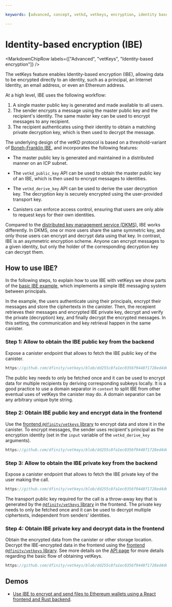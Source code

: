 ```yaml
---

keywords: [advanced, concept, vetkd, vetkeys, encryption, identity based encryption, threshold decryption, encrypted threshold key derivation]

---
```



# Identity-based encryption (IBE)

<MarkdownChipRow labels={["Advanced", "vetKeys", "Identity-based encryption"]} />

The vetKeys feature enables Identity-based encryption (IBE), allowing data to be encrypted directly to an identity, such as a principal, an Internet Identity, an email address, or even an Ethereum address.

At a high level, IBE uses the following workflow:
1. A single master public key is generated and made available to all users. 
2. The sender encrypts a message using the master public key and the recipient's identity. The same master key can be used to encrypt messages to any recipient. 
3. The recipient authenticates using their identity to obtain a matching private decryption key, which is then used to decrypt the message.

The underlying design of the vetKD protocol is based on a threshold-variant of [Boneh-Franklin IBE](https://eprint.iacr.org/2001/090), and incorporates the following features:

- The master public key is generated and maintained in a distributed manner on an ICP subnet.

- The `vetkd_public_key` API can be used to obtain the master public key of an IBE, which is then used to encrypt messages to identities.

- The `vetkd_derive_key` API can be used to derive the user decryption key. The decryption key is securely encrypted using the user-provided transport key.

- Canisters can enforce access control, ensuring that users are only able to request keys for their own identities.

Compared to the [distributed key management service (DKMS)](/docs/building-apps/network-features/vetkeys/dkms), IBE works differently. In DKMS, one or more users share the same symmetric key, and only those users can encrypt and decrypt data using that key. In contrast, IBE is an asymmetric encryption scheme. Anyone can encrypt messages to a given identity, but only the holder of the corresponding decryption key can decrypt them.

## How to use IBE?

In the following steps, to explain how to use IBE with vetKeys we show parts of the [basic IBE example](https://github.com/dfinity/vetkeys/tree/dd255c8fa1ec0356f9448f1728ed4d6a5b736308/examples/basic_ibe), which implements a simple IBE messaging system between principals.

In the example, the users authenticate using their principals, encrypt their messages and store the ciphertexts in the canister.
Then, the recepient retrieves their messages and encrypted IBE private key, decrypt and verify the private (decryption) key, and finally decrypt the encrypted messages.
In this setting, the communication and key retrieval happen in the same canister.

### Step 1: Allow to obtain the IBE public key from the backend

Expose a canister endpoint that allows to fetch the IBE public key of the canister.

<AdornedTabs groupId="languages">

<TabItem value="rs" label="Rust" default>

```rust no-repl reference
https://github.com/dfinity/vetkeys/blob/dd255c8fa1ec0356f9448f1728ed4d6a5b736308/examples/basic_ibe/backend/src/lib.rs#L70-L83
```

</TabItem>
</AdornedTabs>

The public key needs to only be fetched once and it can be used to encrypt data for multiple recipients by deriving corresponding subkeys locally.
It is a good practice to use a domain separator in `context` to split IBE from other eventual uses of vetKeys the canister may do.
A domain separator can be any arbitrary unique byte string.

### Step 2: Obtain IBE public key and encrypt data in the frontend
Use the [frontend `@dfinity/vetkeys` library](https://dfinity.github.io/vetkeys/classes/_dfinity_vetkeys.IbeCiphertext.html#encrypt) to encrypt data and store it in the canister.
To encrypt messages, the sender uses recipient's principal as the encryption identity (set in the `input` variable of the `vetkd_derive_key` arguments).

<AdornedTabs groupId="languages">

<TabItem value="ts" label="TypeScript" default>

```ts no-repl reference
https://github.com/dfinity/vetkeys/blob/dd255c8fa1ec0356f9448f1728ed4d6a5b736308/examples/basic_ibe/frontend/src/main.ts#L49-L69
```

</TabItem>
</AdornedTabs>

### Step 3: Allow to obtain the IBE private key from the backend

Expose a canister endpoint that allows to fetch the IBE private key of the user making the call.

<AdornedTabs groupId="languages">

<TabItem value="rs" label="Rust" default>

```rust no-repl reference
https://github.com/dfinity/vetkeys/blob/dd255c8fa1ec0356f9448f1728ed4d6a5b736308/examples/basic_ibe/backend/src/lib.rs#L85-L101
```

</TabItem>
</AdornedTabs>

The transport public key required for the call is a throw-away key that is generated by the [`@dfinity/vetkeys` library](https://dfinity.github.io/vetkeys/classes/_dfinity_vetkeys.TransportSecretKey.html#random) in the frontend.
The private key needs to only be fetched once and it can be used to decrypt multiple ciphertexts, independent from senders' identities.

### Step 4: Obtain IBE private key and decrypt data in the frontend
Obtain the encrypted data from the canister or other storage location.
Decrypt the IBE-encrypted data in the frontend using the [frontend `@dfinity/vetkeys` library](https://dfinity.github.io/vetkeys/classes/_dfinity_vetkeys.IbeCiphertext.html#decrypt).
See more details on the [API page](/docs/building-apps/network-features/vetkeys/api) for more details regarding the basic flow of obtaining vetKeys.

<AdornedTabs groupId="languages">

<TabItem value="ts" label="TypeScript" default>

```ts no-repl reference
https://github.com/dfinity/vetkeys/blob/dd255c8fa1ec0356f9448f1728ed4d6a5b736308/examples/basic_ibe/frontend/src/main.ts#L71-L97
```

</TabItem>
</AdornedTabs>

## Demos

- [Use IBE to encrypt and send files to Ethereum wallets using a React frontend and Rust backend](https://github.com/kristoferlund/send_file_to_eth_demo).